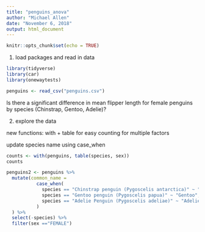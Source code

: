 ```yaml
---
title: "penguins_anova"
author: "Michael Allen"
date: "November 6, 2018"
output: html_document
---
```


```r
knitr::opts_chunk$set(echo = TRUE)
```


1. load packages and read in data

```r
library(tidyverse)
library(car)
library(onewaytests)

penguins <- read_csv("penguins.csv")
```


Is there a significant difference in mean flipper length for female penguins by species (Chinstrap, Gentoo, Adelie)?


2. explore the data

new functions: with + table for easy counting for multiple factors

update species name using case_when

```r

counts <- with(penguins, table(species, sex))
counts

penguins2 <- penguins %>%
  mutate(common_name = 
           case_when(
             species == "Chinstrap penguin (Pygoscelis antarctica)" ~ "Chinstrap",
             species == "Gentoo penguin (Pygoscelis papua)" ~ "Gentoo",
             species == "Adelie Penguin (Pygoscelis adeliae)" ~ "Adelie"
           )
  ) %>%
  select(-species) %>%
  filter(sex =="FEMALE")
```

```r

```


